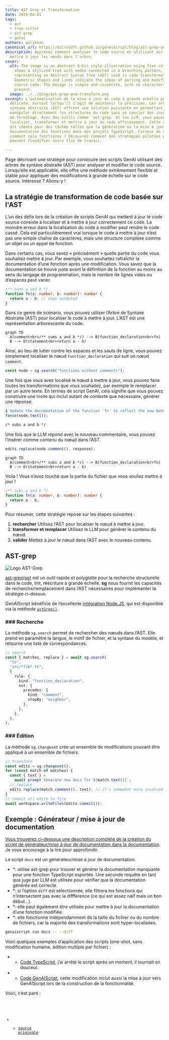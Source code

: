 ```yaml
---
title: AST Grep et Transformation
date: 2025-04-01
tags:
  - ast
  - tree-sitter
  - ast-grep
  - genai
authors: pelikhan
canonical_url: https://microsoft.github.io/genaiscript/blog/ast-grep-and-transform
description: Apprenez comment analyser le code source en utilisant ast-grep et
  mettre à jour les nœuds dans l'arbre.
cover:
  alt: The image is an abstract 8-bit style illustration using five colors. It
    shows a stylized tree with nodes connected in a branching pattern,
    representing an Abstract Syntax Tree (AST) used in code transformation.
    Geometric shapes and lines indicate the ideas of parsing and modifying
    source code. The design is simple and corporate, with no characters or text
    present.
  image: ../../blog/ast-grep-and-transform.png
excerpt: L’automatisation de la mise à jour de code à grande échelle peut être
  délicate, surtout lorsqu’il s’agit de maintenir la précision. Les arbres de
  syntaxe abstraite (AST) offrent une solution puissante en permettant de
  manipuler directement les structures du code sans se soucier des incohérences
  de formatage. Avec des outils comme `ast-grep` et les LLM, vous pouvez
  localiser, transformer et mettre à jour du code efficacement. Cette approche
  est idéale pour des tâches telles que la génération ou la mise à jour de la
  documentation des fonctions dans des projets TypeScript. Curieux de savoir
  comment cela fonctionne ? Découvrez comment des stratégies pilotées par l’AST
  peuvent fluidifier votre flux de travail.

---
```



<BlogNarration />

Page décrivant une stratégie pour construire des scripts GenAI utilisant des arbres de syntaxe abstraite (AST) pour analyser et modifier le code source. Lorsqu’elle est applicable, elle offre une méthode extrêmement flexible et stable pour appliquer des modifications à grande échelle sur le code source. Intéressé ? Allons-y !

## La stratégie de transformation de code basée sur l'AST

L’un des défis lors de la création de scripts GenAI qui mettent à jour le code source consiste à localiser et à mettre à jour correctement ce code. La moindre erreur dans la localisation du code à modifier peut rendre le code cassé. Cela est particulièrement vrai lorsque le code à mettre à jour n’est pas une simple chaîne de caractères, mais une structure complexe comme un objet ou un appel de fonction.

Dans certains cas, vous savez « précisément » quelle partie du code vous souhaitez
mettre à jour. Par exemple, vous souhaitez rafraîchir la documentation d’une fonction après une modification. Vous savez
que la documentation se trouve juste avant la définition de la fonction au moins au sens du langage de programmation,
mais le nombre de lignes vides ou d’espaces peut varier.

```ts title="math.ts"
/** sums a and b */
function fn(a: number, b: number): number {
  return a - b; // oops outdated
}
```

Dans ce genre de scénario, vous pouvez utiliser l’Arbre de Syntaxe Abstraite (AST) pour localiser le code à mettre à jour. L’AST est une représentation arborescente du code.

```mermaid
graph TD
  A(comment<br>/** sums a and b */) --> B(function_declaration<br>fn)
  B --> D(statement<br>return a - b)
```

Ainsi, au lieu de lutter contre les espaces et les sauts de ligne, vous pouvez simplement localiser le nœud `function_declaration` qui suit
un nœud `comment`.

```ts title="docs.genai.mts" wrap
const node = sg.search("functions without comments");
```

Une fois que vous avez localisé le nœud à mettre à jour, vous pouvez faire toutes les transformations que vous souhaitez, par exemple le remplacer par un autre texte. En termes de script GenAI, cela signifie que vous pouvez construire une invite qui inclut autant de contexte que nécessaire, générer une réponse.

```ts title="docs.genai.mts" wrap
$`Update the documentation of the function 'fn' to reflect the new behavior of the function.`;
fence(node.text());
```

```txt
/* subs a and b */
```

Une fois que le LLM répond avec le nouveau commentaire, vous pouvez l’insérer comme contenu du nœud dans l’AST.

```ts title="docs.genai.mts"
edits.replace(node.comment(), response);
```

```mermaid
graph TD
  A(comment<br>/** subs a and b */) --> B(function_declaration<br>fn)
  B --> D(statement<br>return a - b)
```

Voila ! Vous n’avez touché que la partie du fichier que vous vouliez mettre à jour !

```ts title="math.ts"
/** subs a and b */
function fn(a: number, b: number): number {
  return a - b;
}
```

Pour résumer, cette stratégie repose sur les étapes suivantes :

1. **rechercher** Utilisez l’AST pour localiser le nœud à mettre à jour.
2. **transformer et remplacer** Utilisez le LLM pour générer le contenu du nœud.
3. **valider** Mettez à jour le nœud dans l’AST avec le nouveau contenu.

## AST-grep

![Logo AST-Grep](https://ast-grep.github.io/logo.svg)

[ast-grep(sg)](https://ast-grep.github.io/) est un outil rapide et polyglotte pour la recherche structurelle dans le code,
lint, réécriture à grande échelle. **sg** nous fournit les capacités de recherche/remplacement dans l’AST nécessaires pour
implémenter la stratégie ci-dessus.

GenAIScript bénéficie de l’excellente [intégration Node.JS](https://ast-grep.github.io/reference/api.html#napi),
qui est disponible via la méthode [`astGrep()`](https://microsoft.github.io/genaiscript/reference/scripts/ast-grep).

### ### Recherche

La méthode `sg.search` permet de rechercher des nœuds dans l’AST. Elle prend en paramètre la langue, le motif de fichier,
et la syntaxe du modèle, et retourne une liste de correspondances.

```ts title="docs.genai.mts" wrap
// search
const { matches, replace } = await sg.search(
  "ts",
  "src/*fib*.ts",
  {
    rule: {
      kind: "function_declaration",
      not: {
        precedes: {
          kind: "comment",
          stopBy: "neighbor",
        },
      },
    },
  },
);
```

### ### Édition

La méthode `sg.changeset` crée un ensemble de modifications pouvant être appliqué à un ensemble de fichiers.

```ts
// transform
const edits = sg.changeset();
for (const match of matches) {
  const { text } =
    await prompt`Generate new docs for ${match.text()}`;
  // replace
  edits.replace(match.comment(), text); // it's somewhat more involved
}
// commit all edits to file
await workspace.writeFiles(edits.commit());
```

## Exemple : Générateur / mise à jour de documentation <a id="sample" href="" />

Vous trouverez ci-dessous une description complète de la création du script de générateur/mise à jour de documentation dans la [documentation](../../reference/scripts/ast-grep/). Je vous encourage à la lire pour approfondir.

Le script `docs` est un générateur/mise à jour de documentation.

* \*: utilise ast-grep pour trouver et générer la documentation manquante pour une fonction TypeScript exportée. Une seconde
  requête en tant que juge par LLM est utilisée pour vérifier que la documentation générée est correcte.
* \*: si l’option `diff` est sélectionnée, elle filtrera les fonctions qui n’intersectent pas avec la diffférence (ce qui est assez naïf mais un bon début…).
* \*: elle peut également être utilisée pour mettre à jour la documentation d’une fonction modifiée.
* \*: elle fonctionne indépendamment de la taille du fichier ou du nombre de fichiers, car la majorité des transformations sont hyper-localisées.

```sh title="generate and refresh my docs plz"
genaiscript run docs -- --diff
```

Voici quelques exemples d’application des scripts (one-shot, sans modification humaine, édition multiple par fichier) :

* * [Code TypeScript](https://github.com/pelikhan/TypeScript/pull/1), j’ai arrêté le script après un moment, il tournait en douceur.
* * [Code GenAIScript](https://github.com/microsoft/genaiscript/pull/1376/files), cette modification inclut aussi la mise à jour vers GenAIScript lors de la construction de la fonctionnalité.

Voici, c’est parti :

<Code code={code} lang="ts" wrap title="docs.genai.mts" />

* * [source originale](https://github.com/microsoft/genaiscript/blob/main/genaisrc/docs.genai.mts)

